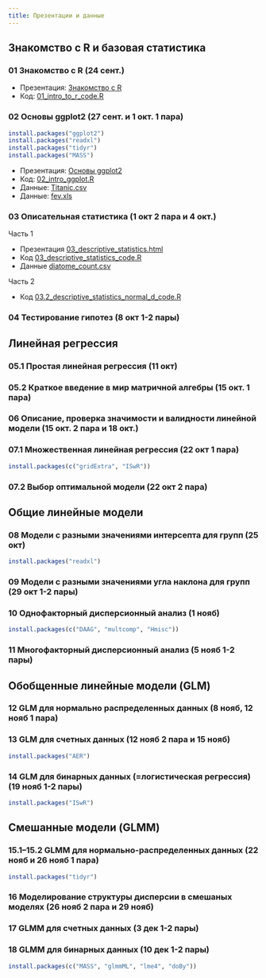 ```yaml
---
title: Презентации и данные
---
```


## Знакомство с R и базовая статистика

### 01 Знакомство с R (24 сент.)

- Презентация: [Знакомство с R](01_intro_to_r.html)
- Код: [01_intro_to_r_code.R](01_intro_to_r_code.R)

### 02 Основы ggplot2 (27 сент. и 1 окт. 1 пара)

```r
install.packages("ggplot2")
install.packages("readxl")
install.packages("tidyr")
install.packages("MASS")
```

- Презентация: [Основы ggplot2](02_intro_ggplot.html)
- Код: [02_intro_ggplot.R](02_intro_ggplot.R)
- Данные: [Titanic.csv](data/Titanic.csv)
- Данные: [fev.xls](data/fev.xls)

### 03 Описательная статистика (1 окт 2 пара и 4 окт.)

Часть 1

- Презентация [03_descriptive_statistics.html](03_descriptive_statistics.html)
- Код [03_descriptive_statistics_code.R](03_descriptive_statistics_code.R)
- Данные [diatome_count.csv](data/diatome_count.csv)

Часть 2

<!-- - Презентация [03.2_descriptive_statistics_normal_d.html](03.2_descriptive_statistics_normal_d.html) -->
- Код [03.2_descriptive_statistics_normal_d_code.R](03_descriptive_statistics_normal_d_code.R)

### 04 Тестирование гипотез (8 окт 1-2 пары)

<!-- - Презентация [04_hypothesis_testing.html](04_hypothesis_testing.html) -->
<!-- - Код [04_hypothesis_testing_code.R](04_hypothesis_testing_code.R) -->
<!-- - Данные [aml.csv](data/aml.csv) -->

## Линейная регрессия

### 05.1 Простая линейная регрессия  (11 окт)

<!-- - Презентация: [05.1_LM.html](05.1_LM.html) -->
<!-- - Код: [05.1_LM_code.R](05.1_LM_code.R) -->
<!-- - Данные:  -->
<!--     + [IQ_brain.csv](data/IQ_brain.csv) -->
<!--     + [secher.xls](data/secher.xls) -->

### 05.2 Краткое введение в мир матричной алгебры (15 окт. 1 пара)

<!-- - Презентация: [05.2_Introduction_to_matrix_algebra.html](05.2_Introduction_to_matrix_algebra.html) -->
<!-- - Код: [05.2_Introduction_to_matrix_algebra_code.R](05.2_Introduction_to_matrix_algebra_code.R) -->

### 06 Описание, проверка значимости и валидности линейной модели (15 окт. 2 пара и 18 окт.)

<!-- - Презентация: [06_model_description_testing_and_validation.html](06_model_description_testing_and_validation.html) -->
<!-- - Код:  -->
<!--     + [06_model_description_testing_and_validation_code.R](06_model_description_testing_and_validation_code.R) -->
<!--     + [06_task_assumptions_catsM.R](06_task_assumptions_catsM.R) -->
<!--     + [06_task_assumptions_GAG.R](06_task_assumptions_GAG.R) -->
<!-- - Данные: -->
<!--     + [orly_owl_Lin_4p_5_flat.txt](data/orly_owl_Lin_4p_5_flat.txt) -->
<!--     + [IQ_brain.csv](data/IQ_brain.csv) -->
<!--     + [catsM.xlsx](data/catsM.xlsx) -->
<!--     + [GAGurine.xlsx](data/GAGurine.xlsx) -->

### 07.1 Множественная линейная регрессия (22 окт 1 пара)

```r
install.packages(c("gridExtra", "ISwR"))
```

<!-- - Презентация: [07.1_multiple_LM.html](07.1_multiple_LM.html) -->
<!-- - Код: [07.1_multiple_LM_code.R](07.1_multiple_LM_code.R) -->
<!-- - Данные: [loyn.csv](data/loyn.csv) -->

### 07.2 Выбор оптимальной модели (22 окт 2 пара)

<!-- - Презентация: [07.2_model_selection.html](07.2_model_selection.html) -->
<!-- - Код: [07.2_model_selection_code.R](07.2_model_selection_code.R) -->
<!-- - Данные: [loyn.csv](data/loyn.csv) -->

## Общие линейные модели

### 08 Модели с разными значениями интерсепта для групп (25 окт)

```r
install.packages("readxl")
```

<!-- - Презентация: [08_LM_with_continuous_and_discrete_predictors.html](08_LM_with_continuous_and_discrete_predictors.html) -->
<!-- - Код: [08_LM_with_continuous_and_discrete_predictors_code.R](08_LM_with_continuous_and_discrete_predictors_code.R) -->
<!-- - Данные: -->
<!--     + [goats.xlsx](data/goats.xlsx) -->
<!--     + [vitcap2.csv](data/vitcap2.csv) -->
<!--     + [Puromycin.xlsx](data/Puromycin.xlsx) -->
<!--     + [birthwt.csv](data/birthwt.csv) -->

### 09 Модели с разными значениями угла наклона для групп (29 окт 1-2 пары)

<!-- - Презентация: [09_LM_with_continuous_and_discrete_predictors_interactions.html](09_LM_with_continuous_and_discrete_predictors_interactions.html) -->
<!-- - Код: -->
<!--     + [09_LM_with_continuous_and_discrete_predictors_Practicum.R](09_LM_with_continuous_and_discrete_predictors_Practicum.R) -->
<!--     + [09_LM_with_continuous_and_discrete_predictors_Practicum_without_solution.R](09_LM_with_continuous_and_discrete_predictors_Practicum_without_solution.R) -->

### 10 Однофакторный дисперсионный анализ (1 нояб)

```r
install.packages(c("DAAG", "multcomp", "Hmisc"))
```

<!-- - Презентация: [10_anova.pdf](10_anova.pdf) -->
<!-- - Код: [10_anova_code.R](10_anova_code.R) -->

### 11 Многофакторный дисперсионный анализ (5 нояб 1-2 пары)

<!-- - Презентация: [11_two-way_anova_and_interactions.pdf](11_two-way_anova_and_interactions.pdf) -->
<!-- - Код: [11_two-way_anova_and_interactions_code.R](11_two-way_anova_and_interactions_code.R) -->
<!-- - Данные: [hall.csv](data/hall.csv) -->

## Обобщенные линейные модели (GLM)

### 12 GLM для нормально распределенных данных (8 нояб, 12 нояб 1 пара)



### 13 GLM для счетных данных (12 нояб 2 пара и 15 нояб)

```r
install.packages("AER")
```

<!-- - Презентация: [13_GLM_count.html](13_GLM_count.html) -->
<!-- - Код: [13_GLM_count_code.R](13_GLM_count_code.R) -->
<!-- - Данные: [Pollinators_Montero-Castano, Vila, 2015.xlsx](data/Pollinators_Montero-Castano, Vila, 2015.xlsx) -->

### 14 GLM для бинарных данных (=логистическая регрессия) (19 нояб 1-2 пары)

```r
install.packages("ISwR")
```


<!-- - Презентация: [14_GLM_binary.html](14_GLM_binary.html) -->
<!-- - Код: [14_GLM_binary_code.R](14_GLM_binary_code.R) -->
<!-- - Данные:  -->
<!--     + [polis.csv](data/polis.csv) -->
<!--     + [ICU.csv](data/ICU.csv) -->


## Смешанные модели (GLMM)

### 15.1--15.2 GLMM для нормально-распределенных данных (22 нояб и 26 нояб 1 пара)

```r
install.packages("tidyr")
```

<!-- - Презентация:  -->
<!--     + [15.1_GLMM_gaussian__random_intercept_slope_.pdf](15.1_GLMM_gaussian__random_intercept_slope_.pdf) -->
<!--     + [15.2_GLMM_gaussian__nested_.pdf](15.2_GLMM_gaussian__nested_.pdf) -->
<!-- - Код:  -->
<!--     + [15.1_GLMM_gaussian_(random_intercept_slope)_code.R](15.1_GLMM_gaussian_(random_intercept_slope)_code.R) -->
<!--     + [15.2_GLMM_gaussian_(nested)_code.R](15.2_GLMM_gaussian_(nested)_code.R) -->
<!-- - Данные: [Grazing_native_plants_Gennet_et_al._2017_S1.xlsx](data/Grazing_native_plants_Gennet_et_al._2017_S1.xlsx) -->


### 16 Моделирование структуры дисперсии в смешаных моделях (26 нояб 2 пара и 29 нояб)

<!-- - Презентация: [16_variance_structure.pdf](16_variance_structure.pdf) -->
<!-- - Код: [16_variance_structure_code.R](16_variance_structure_code.R) -->
<!-- - Данные: [Khaitov_2013_myt.csv](data/myt.csv) -->

### 17 GLMM для счетных данных (3 дек 1-2 пары)

<!-- - Презентация: [17_GLMM_count.html](17_GLMM_count.html) -->
<!-- - Код:  -->
<!--     + [17_GLMM_count_code.R](17_GLMM_count_code.R) -->
<!--     + [17_Morris_2015_Ants.R](17_Morris_2015_Ants.R) -->
<!-- - Данные: -->
<!--     + [Roulin_Bersier_2007_Owls.csv](data/Roulin_Bersier_2007_Owls.csv) -->
<!--     + [Morris_2015_Ants.xlsx](data/Morris_2015_Ants.xlsx) -->

### 18 GLMM для бинарных данных (10 дек 1-2 пары)

```r
install.packages(c("MASS", "glmmML", "lme4", "doBy"))
```

<!-- - Презентация: [18_GLMM_binary.html](18_GLMM_binary.html) -->
<!-- - Код: [18_GLMM_binary_code.R](18_GLMM_binary_code.R) -->
<!-- - Данные: -->
<!--     + [myt_gen_morph.csv](data/myt_gen_morph.csv) -->
<!--     + [Gannet_etal_2017.csv](data/Gannet_etal_2017.csv) -->
<!--     + [Yakovis2.csv](data/Yakovis2.csv) -->
